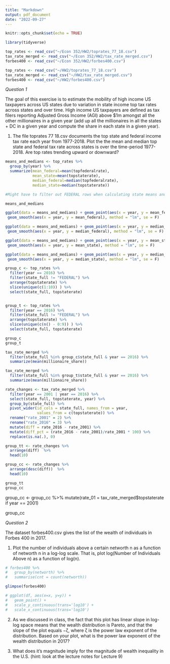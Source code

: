 ```yaml
---
title: "Markdown"
output: pdf_document
date: "2022-09-27"
---
```


```r
knitr::opts_chunk$set(echo = TRUE)
```


```r
library(tidyverse)
```


```r
top_rates <- read_csv("~/Econ 352/HW2/toprates_77_18.csv")
tax_rate_merged <- read_csv("~/Econ 352/HW2/tax_rate_merged.csv")
forbes400 <- read_csv("~/Econ 352/HW2/forbes400.csv")
```

```r
top_rates <- read_csv("~/HW2/toprates_77_18.csv")
tax_rate_merged <- read_csv("~/HW2/tax_rate_merged.csv")
forbes400 <- read_csv("~/HW2/forbes400.csv")
```

*Question 1*

The goal of this exercise is to estimate the mobility of high income US taxpayers across
US states due to variation in state income top tax rates across states and over time. High income US
taxpayers are defined as tax filers reporting Adjusted Gross Income (AGI) above $1m amongst all the
other millionaires in a given year (add up all the millionaires in all the states + DC in a given year and
compute the share in each state in a given year).

1. The file toprates 77 18.csv documents the top state and federal income tax rate each year from
1977-2018. Plot the the mean and median top state and federal tax rate across states is over the
time-period 1977-2018. Are top rates trending upward or downward?

```r
means_and_medians <- top_rates %>% 
  group_by(year) %>% 
  summarize(mean_federal=mean(topfederalrate),
            mean_state=mean(topstaterate),
            median_federal=median(topfederalrate),
            median_state=median(topstaterate))

#Might have to filter out FEDERAL rows when calculating state means and medians...

means_and_medians

ggplot(data = means_and_medians) + geom_point(aes(x = year, y = mean_federal)) +
 geom_smooth(aes(x = year, y = mean_federal), method = "lm", se = F)

ggplot(data = means_and_medians) + geom_point(aes(x = year, y = median_federal)) +
 geom_smooth(aes(x = year, y = median_federal), method = "lm", se = F)

ggplot(data = means_and_medians) + geom_point(aes(x = year, y = mean_state)) +
 geom_smooth(aes(x = year, y = mean_state), method = "lm", se = F)

ggplot(data = means_and_medians) + geom_point(aes(x = year, y = median_state)) +
 geom_smooth(aes(x = year, y = median_state), method = "lm", se = F)

```
```r
group_c <- top_rates %>%
  filter(year == 2016) %>%
  filter(state_full != "FEDERAL") %>%
  arrange(topstaterate) %>%
  slice(unique(c(1:10)) ) %>%
  select(state_full, topstaterate)


group_t <- top_rates %>%
  filter(year == 2016) %>%
  filter(state_full != "FEDERAL") %>%
  arrange(topstaterate) %>%
  slice(unique(c(n() - 0:9)) ) %>%
  select(state_full, topstaterate)

group_c
group_t
```


```r
tax_rate_merged %>%
  filter(state_full %in% group_c$state_full & year == 2016) %>%
  summarize(mean(millionaire_share))

tax_rate_merged %>%
  filter(state_full %in% group_t$state_full & year == 2016) %>%
  summarize(mean(millionaire_share))
```


```r
rate_changes <- tax_rate_merged %>%
  filter(year == 2001 | year == 2016) %>%
  select(state_full, topstaterate, year) %>%
  group_by(state_full) %>%
  pivot_wider(id_cols = state_full, names_from = year, 
              values_from = c(topstaterate)) %>%
  rename("rate_2001" = 2) %>%
  rename("rate_2016" = 3) %>%
  mutate(diff = rate_2016 - rate_2001) %>%
  mutate(diff_pct = (rate_2016 - rate_2001)/rate_2001 * 100) %>%
  replace(is.na(.), 0)

group_tt <- rate_changes %>%
  arrange(diff)  %>%
  head(10)

group_cc <- rate_changes %>%
  arrange(desc(diff))  %>%
  head(10)

group_tt
group_cc


```

group_cc <- group_cc %>%
  mutate(rate_01 = tax_rate_merged$topstaterate if year == 2001)

group_cc


*Question 2*

The dataset forbes400.csv gives the list of the wealth of individuals in Forbes 400 in 2017.

1. Plot the number of individuals above a certain networth n as a function of networth n in a log-log
scale. That is, plot log(Number of Individuals Above n) as a function of log(n).

```r
# forbes400 %>%
#   group_by(networth) %>% 
#   summarise(cnt = count(networth))

glimpse(forbes400)

# ggplot(df, aes(x=x, y=y)) +
#   geom_point() +
#   scale_y_continuous(trans='log10') +
#   scale_x_continuous(trans='log10')


```

2. As we discussed in class, the fact that this plot has linear slope in log-log space means that the wealth
distribution is Pareto, and that the slope of the plot equals −ζ, where ζ is the power law exponent
of the distribution. Based on your plot, what is the power law exponent of the wealth distribution
in 2017?

3. What does it’s magnitude imply for the magnitude of wealth inequality in the U.S. (hint: look at
the lecture notes for Lecture 9)